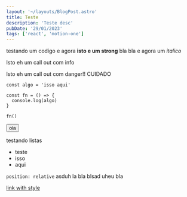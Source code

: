 ```yaml
---
layout: '~/layouts/BlogPost.astro'
title: Teste
description: 'Teste desc'
pubDate: '29/01/2023'
tags: ['react', 'motion-one']
---
```



testando um codigo e agora **isto e um strong** bla bla
e agora um _italico_

<CallOut>Isto eh um call out com info</CallOut>

<CallOut type="danger">Isto eh um call out com danger!! CUIDADO</CallOut>

```tsx
const algo = 'isso aqui'

const fn = () => {
  console.log(algo)
}

fn()
```

<Button>ola</Button>

testando listas

- teste
- isso
- aqui

<code>position: relative</code> asduh la bla blsad uheu bla

<a href="https://seila.com">link with style</a>
